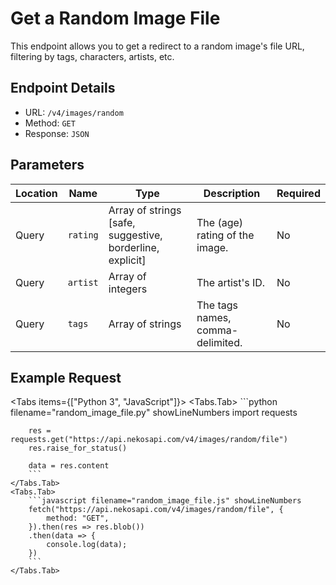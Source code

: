 
# Get a Random Image File

This endpoint allows you to get a redirect to a random image's file URL, filtering by tags, characters, artists, etc.

## Endpoint Details

-   URL: `/v4/images/random`
-   Method: `GET`
-   Response: `JSON`

## Parameters

| Location | Name            | Type                                                      | Description                                                                                                    | Required |
| -------- | --------------- | --------------------------------------------------------- | -------------------------------------------------------------------------------------------------------------- | -------- |
| Query    | `rating`        | Array of strings [safe, suggestive, borderline, explicit] | The (age) rating of the image.                                                                                 | No       |
| Query    | `artist`        | Array of integers                                         | The artist's ID.                                                                                               | No       |
| Query    | `tags`          | Array of strings                                          | The tags names, comma-delimited.                                                                               | No       |

## Example Request

<Tabs items={["Python 3", "JavaScript"]}>
    <Tabs.Tab>
        ```python filename="random_image_file.py" showLineNumbers
        import requests

        res = requests.get("https://api.nekosapi.com/v4/images/random/file")
        res.raise_for_status()

        data = res.content
        ```
    </Tabs.Tab>
    <Tabs.Tab>
        ```javascript filename="random_image_file.js" showLineNumbers
        fetch("https://api.nekosapi.com/v4/images/random/file", {
            method: "GET",
        }).then(res => res.blob())
        .then(data => {
            console.log(data);
        })
        ```
    </Tabs.Tab>

</Tabs>
